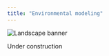 ```yaml
---
title: "Environmental modeling"
---
```


::: banner-container
<img src="images/Spring2.jpg" alt="Landscape banner" class="banner-img"/>
:::

::: {.container .text-center .mx-auto style="max-width: 800px;"}
Under construction
:::

